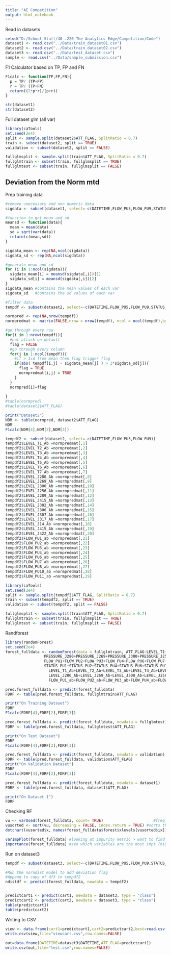 ```yaml
---
title: "AE Competition"
output: html_notebook
---
```


Read in datasets
```r
setwd("D:/School Stuff/40 .220 The Analytics Edge/Competition/Code")
dataset1 <- read.csv("../Data/train_dataset01.csv")
dataset2 <- read.csv("../Data/train_dataset02.csv")
dataset3 <- read.csv("../Data/test_dataset.csv")
sample <- read.csv("../Data/sample_submission.csv")

```

F1 Calculator based on TP, FP and FN
```r
F1calc <- function(TP,FP,FN){
  p = TP/ (TP+FP)
  r = TP/ (TP+FN)
  return((2*p*r)/(p+r))
}

```


```r
str(dataset1)
str(dataset2)

```

Full dataset glm (all var)

```r
library(caTools)
set.seed(2e4)
split <- sample.split(dataset2$ATT_FLAG, SplitRatio = 0.7)
train <- subset(dataset2, split == TRUE)
validation <- subset(dataset2, split == FALSE)

fullglmsplit <- sample.split(train$ATT_FLAG, SplitRatio = 0.7)
fullglmtrain <- subset(train, fullglmsplit == TRUE)
fullglmtest <- subset(train, fullglmsplit == FALSE)
```


## Deviation from the Norm mtd ##
Prep training data
```r
#remove unecessary and non numeric data
sigdata <- subset(dataset1, select=-c(DATETIME,FLOW_PU5,FLOW_PU9,STATUS_PU1,STATUS_PU2,STATUS_PU3,STATUS_PU4,STATUS_PU5,STATUS_PU6,STATUS_PU7,STATUS_PU8,STATUS_PU9,STATUS_PU10,STATUS_PU11,STATUS_V2,ATT_FLAG))

#function to get mean and sd
meansd <- function(data){
  mean = mean(data)
  sd = sqrt(var(data))
  return(c(mean,sd))
}

sigdata_mean <- rep(NA,ncol(sigdata))
sigdata_sd <- rep(NA,ncol(sigdata))

#generate mean and sd
for (i in 1:ncol(sigdata)){
  sigdata_mean[i] = meansd(sigdata[,i])[1]
  sigdata_sd[i] = meansd(sigdata[,i])[2]
}
sigdata_mean #contains the mean values of each var
sigdata_sd   #contains the sd values of each var

```



```r
#filter data
tempdf <- subset(dataset2, select=-c(DATETIME,FLOW_PU5,FLOW_PU9,STATUS_PU1,STATUS_PU2,STATUS_PU3,STATUS_PU4,STATUS_PU5,STATUS_PU6,STATUS_PU7,STATUS_PU8,STATUS_PU9,STATUS_PU10,STATUS_PU11,STATUS_V2,ATT_FLAG))

normpred <- rep(NA,nrow(tempdf))
normpredmat <- matrix(FALSE,nrow = nrow(tempdf), ncol = ncol(tempdf),byrow = TRUE)

#go through every row
for(i in 1:nrow(tempdf)){
  #not attack on default
  flag = FALSE
  #go through every column
  for(j in 1:ncol(tempdf)){
    #if > 1sd from mean then flag trigger flag
    if(abs( tempdf[i,j] - sigdata_mean[j] ) > 3*sigdata_sd[j]){
      flag = TRUE
      normpredmat[i,j] = TRUE
    } 
  }
  normpred[i]=flag
  
}
#table(normpred)
#table(dataset2$ATT_FLAG)

print("Dataset2")
NDM <- table(normpred, dataset2$ATT_FLAG)
NDM
F1calc(NDM[4],NDM[2],NDM[3])
```


```r
tempdf2 <- subset(dataset2, select=-c(DATETIME,FLOW_PU5,FLOW_PU9))
tempdf2$LEVEL_T1_Ab =normpredmat[,1]
tempdf2$LEVEL_T2_Ab =normpredmat[,2]
tempdf2$LEVEL_T3_Ab =normpredmat[,3]
tempdf2$LEVEL_T4_Ab =normpredmat[,4]
tempdf2$LEVEL_T5_Ab =normpredmat[,5]
tempdf2$LEVEL_T6_Ab =normpredmat[,6]
tempdf2$LEVEL_T7_Ab =normpredmat[,7]
tempdf2$LEVEL_J280_Ab =normpredmat[,8]
tempdf2$LEVEL_J269_Ab =normpredmat[,9]
tempdf2$LEVEL_J300_Ab =normpredmat[,10]
tempdf2$LEVEL_J256_Ab =normpredmat[,11]
tempdf2$LEVEL_J289_Ab =normpredmat[,12]
tempdf2$LEVEL_J415_Ab =normpredmat[,13]
tempdf2$LEVEL_J302_Ab =normpredmat[,14]
tempdf2$LEVEL_J306_Ab =normpredmat[,15]
tempdf2$LEVEL_J307_Ab =normpredmat[,16]
tempdf2$LEVEL_J317_Ab =normpredmat[,17]
tempdf2$LEVEL_J14_Ab =normpredmat[,18]
tempdf2$LEVEL_J415_Ab =normpredmat[,19]
tempdf2$LEVEL_J422_Ab =normpredmat[,20]
tempdf2$FLOW_PU1_ab =normpredmat[,21]
tempdf2$FLOW_PU2_ab =normpredmat[,22]
tempdf2$FLOW_PU3_ab =normpredmat[,23]
tempdf2$FLOW_PU4_ab =normpredmat[,24]
tempdf2$FLOW_PU6_ab =normpredmat[,25]
tempdf2$FLOW_PU7_ab =normpredmat[,26]
tempdf2$FLOW_PU8_ab =normpredmat[,27]
tempdf2$FLOW_PU10_ab =normpredmat[,28]
tempdf2$FLOW_PU11_ab =normpredmat[,29]
```

```r
library(caTools)
set.seed(2e4)
split <- sample.split(tempdf2$ATT_FLAG, SplitRatio = 0.7)
train <- subset(tempdf2, split == TRUE)
validation <- subset(tempdf2, split == FALSE)

fullglmsplit <- sample.split(train$ATT_FLAG, SplitRatio = 0.7)
fullglmtrain <- subset(train, fullglmsplit == TRUE)
fullglmtest <- subset(train, fullglmsplit == FALSE)
```

Randforest
```r
library(randomForest)
set.seed(2e4)
forest_fulldata <- randomForest(data = fullglmtrain, ATT_FLAG~LEVEL_T1+LEVEL_T2+LEVEL_T3+LEVEL_T4+LEVEL_T5+LEVEL_T6+LEVEL_T7+
                 PRESSURE_J280+PRESSURE_J269+PRESSURE_J300+PRESSURE_J256+PRESSURE_J289+PRESSURE_J415+PRESSURE_J302+PRESSURE_J306+PRESSURE_J307+PRESSURE_J317+PRESSURE_J14+PRESSURE_J422+
                 FLOW_PU1+FLOW_PU2+FLOW_PU3+FLOW_PU4+FLOW_PU6+FLOW_PU7+FLOW_PU8+FLOW_PU10+FLOW_PU11+FLOW_V2+
                 STATUS_PU1+STATUS_PU2+STATUS_PU4+STATUS_PU6+STATUS_PU7+STATUS_PU10+STATUS_PU11+STATUS_V2+
                   LEVEL_T1_Ab+LEVEL_T2_Ab+LEVEL_T3_Ab+LEVEL_T4_Ab+LEVEL_T5_Ab+LEVEL_T6_Ab+LEVEL_T7_Ab+
                   LEVEL_J280_Ab+LEVEL_J269_Ab+LEVEL_J300_Ab+LEVEL_J256_Ab+LEVEL_J289_Ab+LEVEL_J415_Ab+LEVEL_J302_Ab+LEVEL_J306_Ab+LEVEL_J307_Ab+LEVEL_J317_Ab+LEVEL_J14_Ab+LEVEL_J422_Ab+
                   FLOW_PU1_ab+FLOW_PU2_ab+FLOW_PU3_ab+FLOW_PU4_ab+FLOW_PU6_ab+FLOW_PU7_ab+FLOW_PU8_ab+FLOW_PU10_ab+FLOW_PU11_ab)

pred.forest_fulldata <- predict(forest_fulldata)
FDRF <- table(pred.forest_fulldata, fullglmtrain$ATT_FLAG)

print("On Training Dataset")
FDRF
F1calc(FDRF[4],FDRF[2],FDRF[3])

pred.forest_fulldata <- predict(forest_fulldata, newdata = fullglmtest)
FDRF <- table(pred.forest_fulldata, fullglmtest$ATT_FLAG)

print("On Test Dataset")
FDRF
F1calc(FDRF[4],FDRF[2],FDRF[3])

pred.forest_fulldata <- predict(forest_fulldata, newdata = validation)
FDRF <- table(pred.forest_fulldata, validation$ATT_FLAG)
print("On Validation Dataset")
FDRF
F1calc(FDRF[4],FDRF[2],FDRF[3])

pred.forest_fulldata <- predict(forest_fulldata, newdata = dataset1)
FDRF <- table(pred.forest_fulldata, dataset1$ATT_FLAG)

print("On Dataset 1")
FDRF
```


Checking RF
```r
vu <- varUsed(forest_fulldata, count= TRUE)                      #freq of variables used in the random forest
vusorted <- sort(vu, decreasing = FALSE, index.return = TRUE) #sorts the fq
dotchart(vusorted$x, names(forest_fulldata$forest$xlevels[vusorted$ix])) #draws a cleveland dot plot

varImpPlot(forest_fulldata) #looking at impurity metric > want to find average reduction in impurity
importance(forest_fulldata) #see which variables are the most impt (higher = more impt)
```



Run on dataset3
```r
tempdf <- subset(dataset3, select=-c(DATETIME,FLOW_PU5,FLOW_PU9,STATUS_PU1,STATUS_PU2,STATUS_PU3,STATUS_PU4,STATUS_PU5,STATUS_PU6,STATUS_PU7,STATUS_PU8,STATUS_PU9,STATUS_PU10,STATUS_PU11,STATUS_V2))

#Run the norndist model to add deviation flag
#Append to copy of df3 to tempdf2
ndistdf <- predict(forest_fulldata, newdata = tempdf2)


predictcart1 <- predict(cart1, newdata = dataset3, type = "class") 
predictcart2 <- predict(cart2, newdata = dataset3, type = "class") 
table(predictcart1)
table(predictcart2)
```

Writing to CSV
```r
view <- data.frame(cart1=predictcart1,cart2=predictcart2,best=read.csv("Team17_Try1 (0.49244).csv")$ATT_FLAG)
write.csv(view,file="viewcart.csv",row.names=FALSE)
 
out=data.frame(DATETIME=dataset3$DATETIME,ATT_FLAG=predictcart1)
write.csv(out,file="test.csv",row.names=FALSE)

```

```r

```

```r

```

```r

```

```r

```
